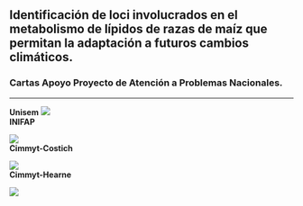 <!-- break -->
<br>
<!-- break -->

## Identificación de loci involucrados en el metabolismo de lípidos de razas de maíz que permitan la adaptación a futuros cambios climáticos.  

### Cartas Apoyo Proyecto de Atención a Problemas Nacionales.  

----

**Unisem**
![](data/misc/cartas_apoyo_APN_16/unisem.jpg)  
**INIFAP**

![](data/misc/cartas_apoyo_APN_16/inifap.jpg)  
**Cimmyt-Costich**

![](data/misc/cartas_apoyo_APN_16/cimmyt_costich.jpg)  
**Cimmyt-Hearne**

![](data/misc/cartas_apoyo_APN_16/cimmyt_hearne.jpg)  

